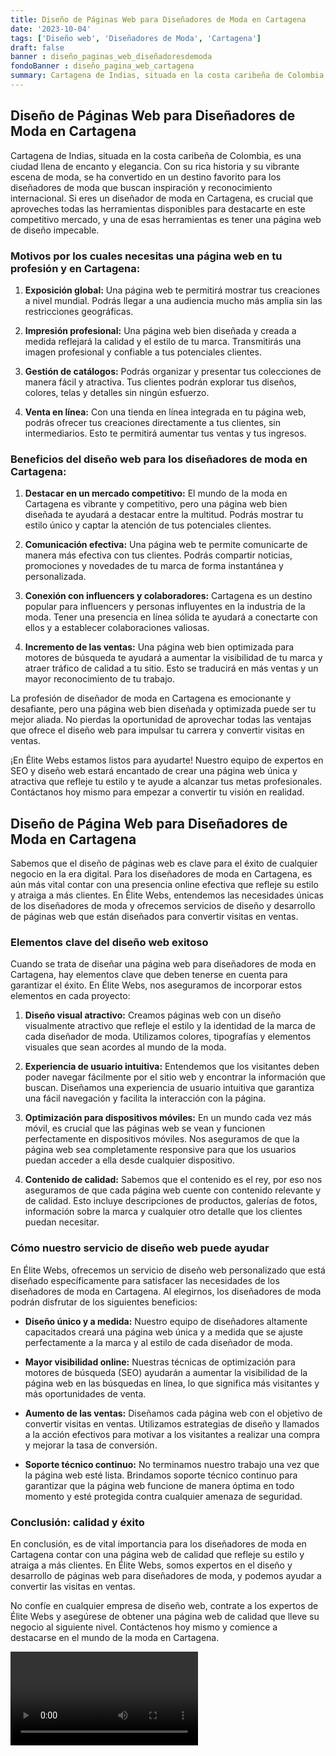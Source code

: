 ```yaml
---
title: Diseño de Páginas Web para Diseñadores de Moda en Cartagena
date: '2023-10-04'
tags: ['Diseño web', 'Diseñadores de Moda', 'Cartagena']
draft: false
banner : diseño_paginas_web_diseñadoresdemoda
fondoBanner : diseño_pagina_web_cartagena
summary: Cartagena de Indias, situada en la costa caribeña de Colombia, es una ciudad llena de encanto y elegancia. Con su rica historia y su vibrante escena de moda, se ha convertido en un destino favorito para los diseñadores de moda que buscan inspiración y reconocimiento internacional. Si eres un diseñador de moda en Cartagena, es crucial que aproveches todas las herramientas disponibles para destacarte en este competitivo mercado, y una de esas herramientas es tener una página web de diseño impecable.
---
```


## Diseño de Páginas Web para Diseñadores de Moda en Cartagena

Cartagena de Indias, situada en la costa caribeña de Colombia, es una ciudad llena de encanto y elegancia. Con su rica historia y su vibrante escena de moda, se ha convertido en un destino favorito para los diseñadores de moda que buscan inspiración y reconocimiento internacional. Si eres un diseñador de moda en Cartagena, es crucial que aproveches todas las herramientas disponibles para destacarte en este competitivo mercado, y una de esas herramientas es tener una página web de diseño impecable.

### Motivos por los cuales necesitas una página web en tu profesión y en Cartagena:

1. **Exposición global:** Una página web te permitirá mostrar tus creaciones a nivel mundial. Podrás llegar a una audiencia mucho más amplia sin las restricciones geográficas.

2. **Impresión profesional:** Una página web bien diseñada y creada a medida reflejará la calidad y el estilo de tu marca. Transmitirás una imagen profesional y confiable a tus potenciales clientes.

3. **Gestión de catálogos:** Podrás organizar y presentar tus colecciones de manera fácil y atractiva. Tus clientes podrán explorar tus diseños, colores, telas y detalles sin ningún esfuerzo.

4. **Venta en línea:** Con una tienda en línea integrada en tu página web, podrás ofrecer tus creaciones directamente a tus clientes, sin intermediarios. Esto te permitirá aumentar tus ventas y tus ingresos.

### Beneficios del diseño web para los diseñadores de moda en Cartagena:

1. **Destacar en un mercado competitivo:** El mundo de la moda en Cartagena es vibrante y competitivo, pero una página web bien diseñada te ayudará a destacar entre la multitud. Podrás mostrar tu estilo único y captar la atención de tus potenciales clientes.

2. **Comunicación efectiva:** Una página web te permite comunicarte de manera más efectiva con tus clientes. Podrás compartir noticias, promociones y novedades de tu marca de forma instantánea y personalizada.

3. **Conexión con influencers y colaboradores:** Cartagena es un destino popular para influencers y personas influyentes en la industria de la moda. Tener una presencia en línea sólida te ayudará a conectarte con ellos y a establecer colaboraciones valiosas.

4. **Incremento de las ventas:** Una página web bien optimizada para motores de búsqueda te ayudará a aumentar la visibilidad de tu marca y atraer tráfico de calidad a tu sitio. Esto se traducirá en más ventas y un mayor reconocimiento de tu trabajo.

La profesión de diseñador de moda en Cartagena es emocionante y desafiante, pero una página web bien diseñada y optimizada puede ser tu mejor aliada. No pierdas la oportunidad de aprovechar todas las ventajas que ofrece el diseño web para impulsar tu carrera y convertir visitas en ventas.

¡En Élite Webs estamos listos para ayudarte! Nuestro equipo de expertos en SEO y diseño web estará encantado de crear una página web única y atractiva que refleje tu estilo y te ayude a alcanzar tus metas profesionales. Contáctanos hoy mismo para empezar a convertir tu visión en realidad.

<GifSeo />

<Cta />

## Diseño de Página Web para Diseñadores de Moda en Cartagena

Sabemos que el diseño de páginas web es clave para el éxito de cualquier negocio en la era digital. Para los diseñadores de moda en Cartagena, es aún más vital contar con una presencia online efectiva que refleje su estilo y atraiga a más clientes. En Élite Webs, entendemos las necesidades únicas de los diseñadores de moda y ofrecemos servicios de diseño y desarrollo de páginas web que están diseñados para convertir visitas en ventas.

### Elementos clave del diseño web exitoso 

Cuando se trata de diseñar una página web para diseñadores de moda en Cartagena, hay elementos clave que deben tenerse en cuenta para garantizar el éxito. En Élite Webs, nos aseguramos de incorporar estos elementos en cada proyecto:

1. **Diseño visual atractivo:** Creamos páginas web con un diseño visualmente atractivo que refleje el estilo y la identidad de la marca de cada diseñador de moda. Utilizamos colores, tipografías y elementos visuales que sean acordes al mundo de la moda.

2. **Experiencia de usuario intuitiva:** Entendemos que los visitantes deben poder navegar fácilmente por el sitio web y encontrar la información que buscan. Diseñamos una experiencia de usuario intuitiva que garantiza una fácil navegación y facilita la interacción con la página.

3. **Optimización para dispositivos móviles:** En un mundo cada vez más móvil, es crucial que las páginas web se vean y funcionen perfectamente en dispositivos móviles. Nos aseguramos de que la página web sea completamente responsive para que los usuarios puedan acceder a ella desde cualquier dispositivo.

4. **Contenido de calidad:** Sabemos que el contenido es el rey, por eso nos aseguramos de que cada página web cuente con contenido relevante y de calidad. Esto incluye descripciones de productos, galerías de fotos, información sobre la marca y cualquier otro detalle que los clientes puedan necesitar.

### Cómo nuestro servicio de diseño web puede ayudar

En Élite Webs, ofrecemos un servicio de diseño web personalizado que está diseñado específicamente para satisfacer las necesidades de los diseñadores de moda en Cartagena. Al elegirnos, los diseñadores de moda podrán disfrutar de los siguientes beneficios:

- **Diseño único y a medida:** Nuestro equipo de diseñadores altamente capacitados creará una página web única y a medida que se ajuste perfectamente a la marca y al estilo de cada diseñador de moda.

- **Mayor visibilidad online:** Nuestras técnicas de optimización para motores de búsqueda (SEO) ayudarán a aumentar la visibilidad de la página web en las búsquedas en línea, lo que significa más visitantes y más oportunidades de venta.

- **Aumento de las ventas:** Diseñamos cada página web con el objetivo de convertir visitas en ventas. Utilizamos estrategias de diseño y llamados a la acción efectivos para motivar a los visitantes a realizar una compra y mejorar la tasa de conversión.

- **Soporte técnico continuo:** No terminamos nuestro trabajo una vez que la página web esté lista. Brindamos soporte técnico continuo para garantizar que la página web funcione de manera óptima en todo momento y esté protegida contra cualquier amenaza de seguridad.

### Conclusión: calidad y éxito

En conclusión, es de vital importancia para los diseñadores de moda en Cartagena contar con una página web de calidad que refleje su estilo y atraiga a más clientes. En Élite Webs, somos expertos en el diseño y desarrollo de páginas web para diseñadores de moda, y podemos ayudar a convertir las visitas en ventas.

No confíe en cualquier empresa de diseño web, contrate a los expertos de Élite Webs y asegúrese de obtener una página web de calidad que lleve su negocio al siguiente nivel. Contáctenos hoy mismo y comience a destacarse en el mundo de la moda en Cartagena.

<Video />

<CtaBot job='Diseñadores de Moda' city='Cartagena'/>

<Gmaps query='Cartagena+españa+maps' />